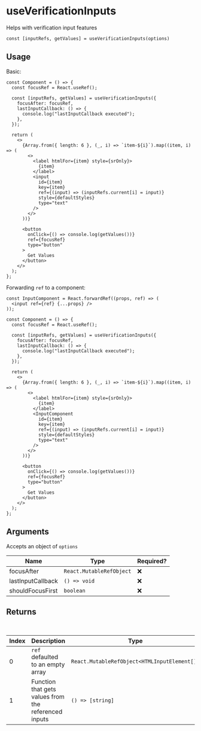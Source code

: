 # useVerificationInputs

Helps with verification input features

`const [inputRefs, getValues] = useVerificationInputs(options)`

## Usage

Basic:

```tsx
const Component = () => {
  const focusRef = React.useRef();

  const [inputRefs, getValues] = useVerificationInputs({
    focusAfter: focusRef,
    lastInputCallback: () => {
      console.log("lastInputCallback executed");
    },
  });

  return (
    <>
      {Array.from({ length: 6 }, (_, i) => `item-${i}`).map((item, i) => (
        <>
          <label htmlFor={item} style={srOnly}>
            {item}
          </label>
          <input
            id={item}
            key={item}
            ref={(input) => (inputRefs.current[i] = input)}
            style={defaultStyles}
            type="text"
          />
        </>
      ))}

      <button
        onClick={() => console.log(getValues())}
        ref={focusRef}
        type="button"
      >
        Get Values
      </button>
    </>
  );
};
```

Forwarding `ref` to a component:

```tsx
const InputComponent = React.forwardRef((props, ref) => (
  <input ref={ref} {...props} />
));

const Component = () => {
  const focusRef = React.useRef();

  const [inputRefs, getValues] = useVerificationInputs({
    focusAfter: focusRef,
    lastInputCallback: () => {
      console.log("lastInputCallback executed");
    },
  });

  return (
    <>
      {Array.from({ length: 6 }, (_, i) => `item-${i}`).map((item, i) => (
        <>
          <label htmlFor={item} style={srOnly}>
            {item}
          </label>
          <InputComponent
            id={item}
            key={item}
            ref={(input) => (inputRefs.current[i] = input)}
            style={defaultStyles}
            type="text"
          />
        </>
      ))}

      <button
        onClick={() => console.log(getValues())}
        ref={focusRef}
        type="button"
      >
        Get Values
      </button>
    </>
  );
};
```

## Arguments

Accepts an object of `options`

| Name              | Type                     | Required? |
| ----------------- | ------------------------ | --------- |
| focusAfter        | `React.MutableRefObject` | ❌        |
| lastInputCallback | `() => void`             | ❌        |
| shouldFocusFirst  | `boolean`                | ❌        |

## Returns

<br />

| Index | Description                                          | Type                                         |
| ----- | ---------------------------------------------------- | -------------------------------------------- |
| 0     | `ref` defaulted to an empty array                    | `React.MutableRefObject<HTMLInputElement[]>` |
| 1     | Function that gets values from the referenced inputs | `() => [string]`                             |
